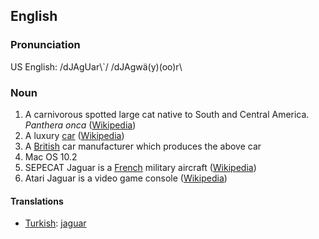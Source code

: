 ==English==
===Pronunciation===
US English: /dJAgUar\`/ /dJAgwä(y)(oo)r\

===Noun===
# A carnivorous spotted large cat native to South and Central America. ''Panthera onca'' ([[en:Jaguar|Wikipedia]])
# A luxury [[car]] ([[en:Jaguar_(car)|Wikipedia]])
# A [[British]] car manufacturer which produces the above car
# Mac OS 10.2
# SEPECAT Jaguar is a [[French]] military aircraft ([[en:SEPECAT_Jaguar|Wikipedia]])
# Atari Jaguar is a video game console ([[en:Atari_Jaguar|Wikipedia]])

====Translations====
*[[Turkish]]: [[jaguar]]